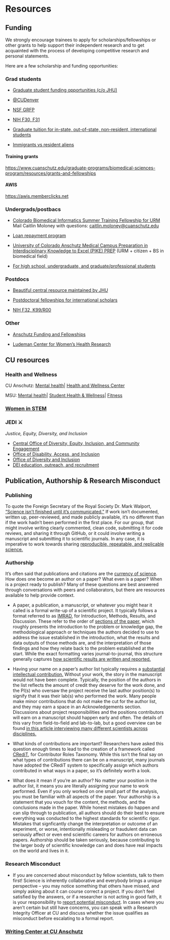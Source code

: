 # Resources

## Funding

We strongly encourage trainees to apply for scholarships/fellowships or other grants to help support their independent research and to get acquainted with the process of developing competitive research and personal statements.

Here are a few scholarship and funding opportunities:

### Grad students

-   [Graduate student funding opportunities (c/o JHU)](https://research.jhu.edu/rdt/funding-opportunities/graduate)

-   [\@CUDenver](https://gs.ucdenver.edu/funding)

-   [NSF GRFP](https://www.cuanschutz.edu/offices/career-development/funding-resources#ac-nsf-grfp-fellowships-0)

-   [NIH F30, F31](https://www.cuanschutz.edu/offices/career-development/funding-resources#ac-nih-nrsa-fellowships-f30-f31-f32-and-k99r00s-1)

-   [Graduate tuition for in-state, out-of-state, non-resident, international students](https://www.cuanschutz.edu/student-finances/tuition-fees/graduate)

-   [Immigrants vs resident aliens](https://highered.colorado.gov/immigrant-or-resident-alien)

#### Training grants

<https://www.cuanschutz.edu/graduate-programs/biomedical-sciences-program/resources/grants-and-fellowships>

#### AWIS

[https://awis.memberclicks.net](https://awis.memberclicks.net/){.uri}

### Undergrads/postbacs

-   [Colorado Biomedical Informatics Summer Training Fellowship for URM](https://www.cuanschutz.edu/docs/librariesprovider233/compbioscience/deadline-extended_sttp-2022-flyer.pdf) Mail Caitlin Moloney with questions: [caitlin.moloney\@cuanschutz.edu](mailto:caitlin.moloney@cuanschutz.edu)

-   [Loan repayment program](https://www.lrp.nih.gov)

-   [University of Colorado Anschutz Medical Campus Preparation in Interdisciplinary Knowledge to Excel (PIKE) PREP](https://medschool.cuanschutz.edu/colorado-cancer-center/education/pike-prep) (URM + citizen + BS in biomedical field)

-   [For high school, undergraduate, and graduate/professional students](https://graduateschool.cuanschutz.edu/programs-of-study/summer-programs)

### Postdocs

-   [Beautiful central resource maintained by JHU](https://research.jhu.edu/rdt/funding-opportunities/postdoctoral/)

-   [Postdoctoral fellowships for international scholars](https://www.cuanschutz.edu/offices/career-development/funding-resources#ac-postdoctoral-fellowships-for-international-scholars-2)

-   [NIH F32, K99/R00](https://www.cuanschutz.edu/offices/career-development/funding-resources#ac-nih-nrsa-fellowships-f30-f31-f32-and-k99r00s-1)

### Other

-   [Anschutz Funding and Fellowships](https://www.cuanschutz.edu/offices/career-development/funding-resources)

-   [Ludeman Center for Women's Health Research](https://medschool.cuanschutz.edu/center-for-womens-health-research/researchers-academics/funding)

## CU resources

### Health and Wellness

CU Anschutz: [Mental health](https://www.cuanschutz.edu/mental-health-resources)\| [Health and Wellness Center](https://anschutzwellness.com)

MSU: [Mental health](https://caps.msu.edu)\| [Student Health & Wellness](https://studenthealth.msu.edu)\| [Fitness](https://healthpromotion.msu.edu/fitness)

### [Women in STEM](https://www.cuanschutz.edu/services/women-in-stem/resources)

### JEDI ⚔️
_Justice, Equity, Diversity, and Inclusion_

-   [Central Office of Diversity, Equity, Inclusion, and Community Engagement](https://www.cuanschutz.edu/offices/diversity-equity-inclusion-community)
-   [Office of Disability, Access, and Inclusion](https://www.cuanschutz.edu/offices/office-of-disability-access-and-inclusion/home-page)
-   [Office of Diversity and Inclusion](https://medschool.cuanschutz.edu/deans-office/diversity-inclusion)
-   [DEI education, outreach, and recruitment](https://medschool.cuanschutz.edu/biochemistry/diversity-equity-inclusion)

## Publication, Authorship & Research Misconduct

### Publishing

To quote the Foreign Secretary of the Royal Society Dr. Mark Walport, ["Science isn't finished until it's communicated."](https://www.climatechangenews.com/2013/10/03/science-is-not-finished-until-its-communicated-uk-chief-scientist/) If work isn't documented, written up, peer-reviewed, and made publicly available, it's no different than if the work hadn't been performed in the first place. For our group, that might involve writing clearly commented, clean code, submitting it for code reviews, and sharing it through GitHub, or it could involve writing a manuscript and submitting it to scientific journals. In any case, it is imperative to work towards sharing [reproducible, repeatable, and replicable science.](https://www.ncbi.nlm.nih.gov/pmc/articles/PMC5778115/)

### Authorship

It's often said that publications and citations are the [currency of science](https://socialsciences.nature.com/posts/54635-publication-a-universal-currency-in-academia). How does one become an author on a paper? What even is a paper? When is a project ready to publish? Many of these questions are best answered through conversations with peers and collaborators, but there are resources available to help provide context.

-    A paper, a publication, a manuscript, or whatever you might hear it called is a formal write-up of a scientific project. It typically follows a format referred to as [IMRAD](https://en.wikipedia.org/wiki/IMRAD), for Introduction, Methods, Results, and Discussion. These refer to the order of [sections of the paper](https://ori.hhs.gov/content/Chapter-9-Authorship-and-Publication-Responsible-publication), which roughly presents the introduction to the problem or knowledge gap, the methodological approach or techniques the authors decided to use to address the issue established in the introduction, what the results and data outputs of those methods are, and the interpretation of those findings and how they relate back to the problem established at the start. While the exact formatting varies journal-to-journal, this structure generally captures [how scientific results are written and reported.](https://www.ncbi.nlm.nih.gov/pmc/articles/PMC442179/)

-    Having your name on a paper's author list typically requires a [substantial intellectual contribution.](https://ori.hhs.gov/content/Chapter-9-Authorship-and-Publication-Authorship) Without your work, the story in the manuscript would not have been complete. Typically, the position of the authors in the list reflects the amount of credit they deserve for the work done, and the PI(s) who oversaw the project receive the last author position(s) to signify that it was their lab(s) who performed the work. Many people make minor contributions that do not make the cut for the author list, and they may earn a space in an Acknowledgements section. Discussions about project responsibilities and the positions contributors will earn on a manuscript should happen early and often. The details of this vary from field-to-field and lab-to-lab, but a good overview can be found [in this article interviewing many different scientists across disciplines.](https://www.science.org/content/article/how-navigate-authorship-scientific-manuscripts)

-    What kinds of contributions are important? Researchers have asked this question enough times to lead to the creation of a framework called [CRediT](https://credit.niso.org/), for Contributor Roles Taxonomy. While this isn't the final say on what types of contributions there can be on a manuscript, many journals have adopted the CRediT system to specifically assign which authors contributed in what ways in a paper, so it's definitely worth a look. 

-    What does it mean if you're an author? No matter your position in the author list, it means you are literally assigning your name to work performed. Even if you only worked on one small part of the analysis, you must be familiar with all aspects of the paper. Your authorship is a statement that you vouch for the content, the methods, and the conclusions made in the paper. While honest mistakes do happen and can slip through to publication, all authors should do their best to ensure everything was conducted to the highest standards for scientific rigor. Mistakes that signficantly change the interpretation or outcome of an experiment, or worse, intentionally misleading or fraudulent data can seriously affect or even end scientific careers for authors on erroneous papers. Authorship should be taken seriously, because contributing to the larger body of scientific knowledge can and does have real impacts on the world and lives in it. 

### Research Misconduct

-   If you are concerned about misconduct by fellow scientists, talk to them first! Science is inherently collaborative and everybody brings a unique perspective -- you may notice something that others have missed, and simply asking about it can course correct a project. If you don't feel satisfied by the answers, or if a researcher is not acting in good faith, it is your responsibility to [report potential misconduct](https://www.colorado.edu/researchinnovation/rcr/research-misconduct). In cases where you aren't certain but still have concerns, you can speak with a Research Integrity Officer at CU and discuss whether the issue qualifies as misconduct before escalating to a formal report. 

### [Writing Center at CU Anschutz](https://clas.ucdenver.edu/writing-center/locations/writing-center-cu-anschutz)
